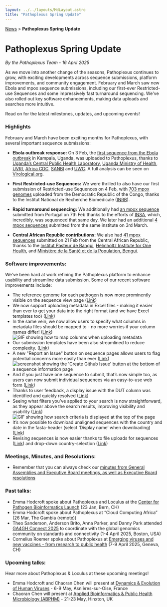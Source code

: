```yaml
---
layout: ../../layouts/MdLayout.astro
title: "Pathoplexus Spring Update"
---
```


<div>
    <a href="/news">News</a> > <b>Pathoplexus Spring Update</b>
</div>

# Pathoplexus Spring Update

*By the Pathoplexus Team - 16 April 2025*

As we move into another change of the seasons, Pathoplexus continues to grow, with exciting developments across sequence submissions, platform improvements, and community engagement. February and March saw new Ebola and mpox sequence submissions, including our first-ever Restricted-use Sequences and some impressively fast turnaround sequencing. We've also rolled out key software enhancements, making data uploads and searches more intuitive. 

Read on for the latest milestones, updates, and upcoming events!

### Highlights
February and March have been exciting months for Pathoplexus, with several important sequence submissions:

- **Ebola outbreak response:** On 3 Feb, the [first sequence from the Ebola outbreak](https://pathoplexus.org/seq/PP_0011CQ4.2) in Kampala, Uganda, was uploaded to Pathoplexus, thanks to [Uganda’s Central Public Health Laboratory](https://www.cphl.go.ug/), [Uganda Ministry of Health](https://health.go.ug/), [UVRI](https://uvri.go.ug/), [Africa CDC](https://africacdc.org/), [SANBI](https://www.sanbi.org/) and [UWC](https://www.uwc.ac.za/). A full analysis can be seen on [Virological.org](https://virological.org/t/near-real-time-genomic-characterization-of-the-2025-sudan-ebolavirus-outbreak-in-uganda-s-index-case-insights-into-evolutionary-origins/990).

- **First Restricted-use Sequences:** We were thrilled to also have our first submission of Restricted-use Sequences on 4 Feb, with [703 mpox genomes](https://pathoplexus.org/mpox/search?visibility_groupName=true&groupName=Pathogen+Genomic+Lab) uploaded from the Democratic Republic of the Congo, thanks to the Institut National de Recherche Biomedicale ([INRB](https://inrb.itg.be/)).

- **Rapid turnaround sequencing:** We additionally had [an mpox sequence](https://pathoplexus.org/seq/PP_0013N8P.1) submitted from Portugal on 7th Feb thanks to the efforts of [INSA](https://www.insa.min-saude.pt/), which, incredibly, was sequenced that same day. We later had an additional [4 mpox sequences](https://pathoplexus.org/mpox/search?visibility_releasedAtTimestamp=true&releasedAtTimestampFrom=1741022931&releasedAtTimestampTo=1741022933) submitted from the same institute on 3rd March. 

- **Central African Republic contributions:** We also had [41 mpox sequences](https://pathoplexus.org/mpox/search?visibility_releasedAtTimestamp=true&releasedAtTimestampFrom=1740132968&releasedAtTimestampTo=1740132970) submitted on 21 Feb from the Central African Republic, thanks to the [Institut Pasteur de Bangui](https://pasteur-network.org/who-we-are/our-network/institute/institut-pasteur-de-bangui/), [Helmholtz Institute for One Health](https://www.helmholtz-hioh.de/en/), and [Ministère de la Santé et de la Population, Bengui](https://www.sante.gouv.cf/).


### Software improvements:
We've been hard at work refining the Pathoplexus platform to enhance usability and streamline data submission. Some of our recent software improvements include:

- The reference genome for each pathogen is now more prominently visible on the sequence view page ([Link](https://github.com/loculus-project/loculus/pull/3640))
- We now support uploading metadata in Excel files - making it easier than ever to get your data into the right format (and we have Excel templates too) ([Link](https://github.com/loculus-project/loculus/pull/3469))
- In the same vein, we now allow users to specify what columns in metadata files should be mapped to - no more worries if your column names differ! ([Link](https://github.com/loculus-project/loculus/pull/3478))
 ![GIF showing how to map columns when uploading metadata](/gifs/news/2025-04-10-spring-update/columnmatching.gif)
- Our submission templates have been also streamlined to reduce complexity. ([Link](https://github.com/pathoplexus/pathoplexus/pull/364))
- A new "Report an Issue" button on sequence pages allows users to flag potential concerns more easily than ever ([Link](https://github.com/loculus-project/loculus/pull/3681))
 ![screenshot showing the 'Create Github Issue' button at the bottom of a sequence information page](/gifs/news/2025-04-10-spring-update/reportIssue.jpg)
- And if you just have one sequence to submit, that’s now simple too, as users can now submit individual sequences via an easy-to-use web form ([Link](https://github.com/loculus-project/loculus/pull/3710))
- Thanks to user feedback, a display issue with the DUT column was identified and quickly resolved ([Link](https://github.com/loculus-project/loculus/pull/3604))
- Seeing what filters you’ve applied to your search is now straightforward, as they appear above the search results, improving visibility and usability ([Link](https://github.com/loculus-project/loculus/pull/3777))
 ![GIF showing how search criteria is displayed at the top of the page](/gifs/news/2025-04-10-spring-update/filtersOnSearch.gif)
- It’s now possible to download unaligned sequences with the country and date in the fasta-header (select ‘Display name’ when downloading) ([Link](https://github.com/loculus-project/loculus/pull/3814))
- Revising sequences is now easier thanks to file uploads for sequences ([Link](https://github.com/loculus-project/loculus/pull/3812)) and drop-down country-selection ([Link](https://github.com/loculus-project/loculus/pull/3842))


### Meetings, Minutes, and Resolutions:
- Remember that you can always check our [minutes from General Assemblies and Executive Board meetings, as well as Executive Board resolutions](https://pathoplexus.org/about/governance/minutes)

### Past talks:
- Emma Hodcroft spoke about Pathoplexus and Loculus at the [Center for Pathogen Bioinformatics Launch](https://www.sib.swiss/news/the-centre-for-pathogen-bioinformatics-epidemic-preparedness-beyond-covid-19) (23 Jan, Bern, CH)
- Emma Hodcroft spoke about Pathoplexus at “Cloud Computing Africa” (26 Mar, The Gambia (remote))
- Theo Sanderson, Anderson Brito, Anna Parker, and Danny Park attended [GA4GH Connect 2025](https://www.ga4gh.org/event/april-connect-2025/) to coordinate with the global genomics community on standards and connectivity (1-4 April 2025, Boston, USA)
- Cornelius Roemer spoke about Pathoplexus at [Emerging viruses and new vaccines - from research to public health](https://www.unige.ch/emerging-virus-symposium/) (7-9 April 2025, Geneva, CH)

### Upcoming talks:
Hear more about Pathoplexus & Loculus at these upcoming meetings!
- Emma Hodcroft and Chaoran Chen will present at [Dynamics & Evolution of Human Viruses](https://dynamicsevolution.org/event/5/) - 6-9 May, Asnières-sur-Oise, France
- Chaoran Chen will present at [Applied Bioinformatics & Public Health Microbiology (ABPHM)](https://coursesandconferences.wellcomeconnectingscience.org/event/applied-bioinformatics-public-health-microbiology-20250521/) - 21-23 May, Hinxton, UK
